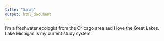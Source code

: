 ```yaml
---
title: "Sarah"
output: html_document
---
```


I'm a freshwater ecologist from the Chicago area and I love the Great Lakes. Lake Michigan is my current study system.